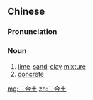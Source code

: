 ==Chinese==
{{zh-forms}}
{{wikipedia|lang=zh}}

===Pronunciation===
{{zh-pron
|m=sānhétǔ
|c=saam1 hap6 tou2
|cat=n
}}

===Noun===
{{zh-noun}}

# [[lime]]-[[sand]]-[[clay]] [[mixture]]
# [[concrete]]

[[mg:三合土]]
[[zh:三合土]]